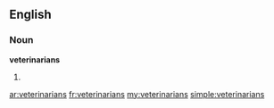 ==English==

===Noun===
'''veterinarians'''
# {{plural of|[[veterinarian]]}}

[[ar:veterinarians]]
[[fr:veterinarians]]
[[my:veterinarians]]
[[simple:veterinarians]]